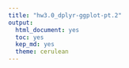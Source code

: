 ```yaml
---
title: "hw3.0_dplyr-ggplot-pt.2"
output:
  html_document: yes
  toc: yes
  kep_md: yes
  theme: cerulean
---
```


